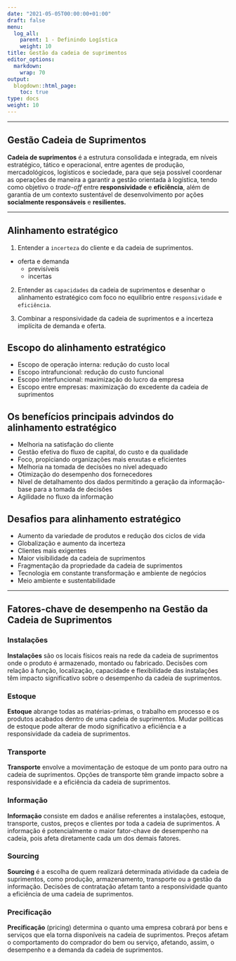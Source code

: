 ---
date: "2021-05-05T00:00:00+01:00"
draft: false
menu:
  log_all:
    parent: 1 - Definindo Logística
    weight: 10
title: Gestão da cadeia de suprimentos
editor_options: 
  markdown: 
    wrap: 70
output: 
  blogdown::html_page:
    toc: true
type: docs
weight: 10
---

---

## Gestão Cadeia de Suprimentos

**Cadeia de suprimentos** é a estrutura consolidada e integrada, em níveis estratégico, tático e operacional, entre agentes de produção, mercadológicos, logísticos e sociedade, para que seja possível coordenar as operações de maneira a garantir a gestão orientada à logística, tendo como objetivo o _trade-off_ entre **responsividade** e **eficiência**, além de garantia de um contexto sustentável de desenvolvimento por ações **socialmente responsáveis** e **resilientes.** 


---

## Alinhamento estratégico

1. Entender a `incerteza` do cliente e da cadeia de suprimentos.
  - oferta e demanda
    - previsíveis
    - incertas

2. Entender as `capacidades` da cadeia de suprimentos e desenhar o alinhamento estratégico com foco no equilíbrio entre `responsividade` e `eficiência`.

3. Combinar a responsividade da cadeia de suprimentos e a incerteza implícita de demanda e oferta. 


## Escopo do alinhamento estratégico

- Escopo de operação interna: redução do custo local
- Escopo intrafuncional: redução do custo funcional
- Escopo interfuncional: maximização do lucro da empresa
- Escopo entre empresas: maximização do excedente da cadeia de suprimentos


## Os benefícios principais advindos do alinhamento estratégico
- Melhoria na satisfação do cliente   
- Gestão efetiva do fluxo de capital, do custo e da qualidade   
- Foco, propiciando organizações mais enxutas e eficientes   
- Melhoria na tomada de decisões no nível adequado   
- Otimização do desempenho dos fornecedores   
- Nível de detalhamento dos dados permitindo a geração da informação-base para a tomada de decisões   
- Agilidade no fluxo da informação   

## Desafios para alinhamento estratégico

- Aumento da variedade de produtos e redução dos ciclos de vida   
- Globalização e aumento da incerteza   
- Clientes mais exigentes   
- Maior visibilidade da cadeia de suprimentos   
- Fragmentação da propriedade da cadeia de suprimentos   
- Tecnologia em constante transformação e ambiente de negócios   
- Meio ambiente e sustentabilidade   

---

## Fatores-chave de desempenho na Gestão da Cadeia de Suprimentos

### Instalações

**Instalações** são os locais físicos reais na rede da cadeia de suprimentos onde o produto é armazenado, montado ou fabricado. Decisões com relação à função, localização, capacidade e flexibilidade das instalações têm impacto significativo sobre o desempenho da cadeia de suprimentos.

### Estoque

**Estoque** abrange todas as matérias-primas, o trabalho em processo e os produtos acabados dentro de uma cadeia de suprimentos. Mudar políticas de estoque pode alterar de modo significativo a eficiência e a responsividade da cadeia de suprimentos.

### Transporte

**Transporte** envolve a movimentação de estoque de um ponto para outro na cadeia de suprimentos. Opções de transporte têm grande impacto sobre a responsividade e a eficiência da cadeia de suprimentos.

### Informação

**Informação** consiste em dados e análise referentes a instalações, estoque, transporte, custos, preços e clientes por toda a cadeia de suprimentos. A informação é potencialmente o maior fator-chave de desempenho na cadeia, pois afeta diretamente cada um dos demais fatores.

### Sourcing

**Sourcing** é a escolha de quem realizará determinada atividade da cadeia de suprimentos, como produção, armazenamento, transporte ou a gestão da informação. Decisões de contratação afetam tanto a responsividade quanto a eficiência de uma cadeia de suprimentos.

### Precificação

**Precificação** (pricing) determina o quanto uma empresa cobrará por bens e serviços que ela torna disponíveis na cadeia de suprimentos. Preços afetam o comportamento do comprador do bem ou serviço, afetando, assim, o desempenho e a demanda da cadeia de suprimentos.






